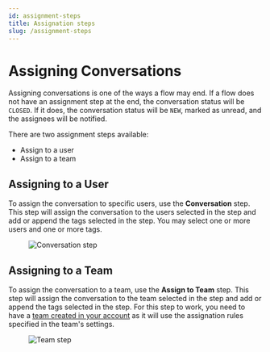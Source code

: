```yaml
---
id: assignment-steps
title: Assignation steps
slug: /assignment-steps
---
```


# Assigning Conversations

Assigning conversations is one of the ways a flow may end. If a flow does not have an assignment step at the end, the conversation status will be `CLOSED`. If it does, the conversation status will be `NEW`, marked as unread, and the assignees will be notified.

There are two assignment steps available:

- Assign to a user
- Assign to a team

## Assigning to a User

To assign the conversation to specific users, use the **Conversation** step. This step will assign the conversation to the users selected in the step and add or append the tags selected in the step. You may select one or more users and one or more tags.

<figure>
  <img
    src="https://hilos-media.s3.us-east-2.amazonaws.com/documentation/userdocs/using-hilos/reference/flows/assignation-steps/conversation.png"
    alt="Conversation step"
  />
</figure>

## Assigning to a Team

To assign the conversation to a team, use the **Assign to Team** step. This step will assign the conversation to the team selected in the step and add or append the tags selected in the step. For this step to work, you need to have a [team created in your account](inbox-teams) as it will use the assignation rules specified in the team's settings.

<figure>
  <img
    src="https://hilos-media.s3.us-east-2.amazonaws.com/documentation/userdocs/using-hilos/reference/flows/assignation-steps/team.png"
    alt="Team step"
  />
</figure>
